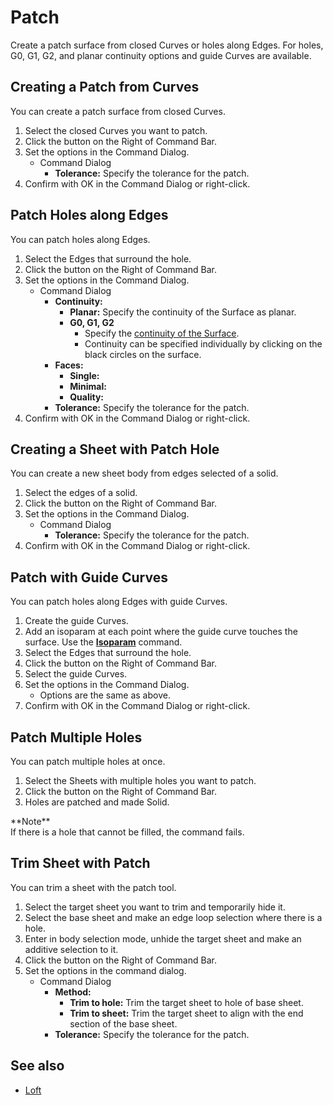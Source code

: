 
# Patch

<Reference shortcut="" command="Patch" button="Right of Command Bar" buttonIcon="button-patch" />

Create a patch surface from closed Curves or holes along Edges. For holes, G0, G1, G2, and planar continuity options and guide Curves are available.

## Creating a Patch from Curves

You can create a patch surface from closed Curves.

1. Select the closed Curves you want to patch.
2. Click the button <ButtonIcon type="button-patch" /> on the Right of Command Bar.
3. Set the options in the Command Dialog.
    - <Kst>Command Dialog</Kst>
        - **Tolerance:** Specify the tolerance for the patch.
4. Confirm with OK in the Command Dialog or right-click.

<VideoPlayer fileName="patch-1"/>

## Patch Holes along Edges

You can patch holes along Edges.

1. Select the Edges that surround the hole.
2. Click the button <ButtonIcon type="button-patch" /> on the Right of Command Bar.
3. Set the options in the Command Dialog.
    - <Kst>Command Dialog</Kst>
        - **Continuity:**
            - **Planar:** Specify the continuity of the Surface as planar.
            - **G0, G1, G2**
                - Specify the [continuity of the Surface](/cad-essentials/continuity-curve-and-surface).
                - Continuity can be specified individually by clicking on the black circles on the surface.
        - **Faces:**
            - **Single:**
            - **Minimal:**
            - **Quality:**
        - **Tolerance:** Specify the tolerance for the patch.
4. Confirm with OK in the Command Dialog or right-click.

<VideoPlayer fileName="patch-2"/>

## Creating a Sheet with Patch Hole

You can create a new sheet body from edges selected of a solid.

1. Select the edges of a solid.
2. Click the button <ButtonIcon type="button-patch" /> on the Right of Command Bar.
3. Set the options in the Command Dialog.
    - <Kst>Command Dialog</Kst>
        - **Tolerance:** Specify the tolerance for the patch.
4. Confirm with OK in the Command Dialog or right-click.

<VideoPlayer fileName="patch-6"/>

## Patch with Guide Curves

You can patch holes along Edges with guide Curves.

1. Create the guide Curves.
2. Add an isoparam at each point where the guide curve touches the surface. Use the [**Isoparam**](isoparam) command.
3. Select the Edges that surround the hole.
4. Click the button <ButtonIcon type="button-patch" /> on the Right of Command Bar.
5. Select the guide Curves.
6. Set the options in the Command Dialog.
    - Options are the same as above.
7. Confirm with OK in the Command Dialog or right-click.

<VideoPlayer fileName="patch-3"/>

## Patch Multiple Holes

You can patch multiple holes at once.

1. Select the Sheets with multiple holes you want to patch.
2. Click the button <ButtonIcon type="button-patch" /> on the Right of Command Bar.
3. Holes are patched and made Solid.
<Callout emoji="❗">
**Note**<br />
If there is a hole that cannot be filled, the command fails.
</Callout>

<VideoPlayer fileName="patch-4"/>

## Trim Sheet with Patch 

You can trim a sheet with the patch tool.

1. Select the target sheet you want to trim and temporarily hide it.
2. Select the base sheet and make an edge loop selection where there is a hole.
3. Enter in body selection mode, unhide the target sheet and make an additive selection to it. 
5. Click the button <ButtonIcon type="button-patch"/> on the Right of Command Bar.
6. Set the options in the command dialog. 
    - <Kst>Command Dialog</Kst>
        - **Method:**
            - **Trim to hole:** Trim the target sheet to hole of base sheet.
            - **Trim to sheet:** Trim the target sheet to align with the end section of the base sheet.
        - **Tolerance:** Specify the tolerance for the patch.
        
<VideoPlayer fileName="patch-5"/>


## See also
- [Loft](loft)